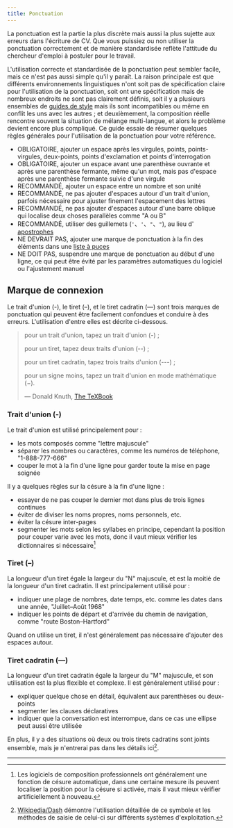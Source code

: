 ```yaml
---
title: Ponctuation
---
```


La ponctuation est la partie la plus discrète mais aussi la plus sujette aux erreurs dans l'écriture de
CV. Que vous puissiez ou non utiliser la ponctuation correctement et de manière standardisée
reflète l'attitude du chercheur d'emploi à postuler pour le travail.

L'utilisation correcte et standardisée de la ponctuation peut sembler facile, mais ce n'est pas aussi
simple qu'il y paraît. La raison principale est que différents environnements linguistiques
n'ont soit pas de spécification claire pour l'utilisation de la ponctuation, soit ont une
spécification mais de nombreux endroits ne sont pas clairement définis, soit il y a plusieurs ensembles
de [guides de style](https://en.wikipedia.org/wiki/Style_guide) mais ils sont
incompatibles ou même en conflit les uns avec les autres ; et deuxièmement, la composition
réelle rencontre souvent la situation de mélange multi-langue, et alors
le problème devient encore plus compliqué. Ce guide essaie de résumer
quelques règles générales pour l'utilisation de la ponctuation pour votre référence.

- OBLIGATOIRE, ajouter un espace après les virgules, points, points-virgules, deux-points, points d'exclamation
  et points d'interrogation
- OBLIGATOIRE, ajouter un espace avant une parenthèse ouvrante et après une parenthèse fermante, même
  qu'un mot, mais pas d'espace après une parenthèse fermante suivie d'une virgule
- RECOMMANDÉ, ajouter un espace entre un nombre et son unité
- RECOMMANDÉ, ne pas ajouter d'espaces autour d'un trait d'union, parfois nécessaire pour ajuster finement
  l'espacement des lettres
- RECOMMANDÉ, ne pas ajouter d'espaces autour d'une barre oblique qui localise deux choses parallèles
  comme "A ou B"
- RECOMMANDÉ, utiliser des guillemets (`'`、`'`、`"`、`"`), au lieu d'
  [apostrophes](https://en.wikipedia.org/wiki/Apostrophe)
- NE DEVRAIT PAS, ajouter une marque de ponctuation à la fin des éléments dans une [liste à
  puces](<https://en.wikipedia.org/wiki/Bullet_(typography)>)
- NE DOIT PAS, suspendre une marque de ponctuation au début d'une ligne, ce qui peut être
  évité par les paramètres automatiques du logiciel ou l'ajustement manuel

## Marque de connexion

Le trait d'union (-), le tiret (–), et le tiret cadratin (—) sont trois marques de ponctuation qui peuvent être
facilement confondues et conduire à des erreurs. L'utilisation d'entre elles est décrite ci-dessous.

> pour un trait d'union, tapez un trait d'union (-) ;
>
> pour un tiret, tapez deux traits d'union (--) ;
>
> pour un tiret cadratin, tapez trois traits d'union (---) ;
>
> pour un signe moins, tapez un trait d'union en mode mathématique ($-$).
>
> — Donald Knuth, [The TeXBook](https://en.wikipedia.org/wiki/Computers_and_Typesetting)

### Trait d'union (-)

Le trait d'union est utilisé principalement pour :

- les mots composés comme "lettre majuscule"
- séparer les nombres ou caractères, comme les numéros de téléphone, "1-888-777-666"
- couper le mot à la fin d'une ligne pour garder toute la mise en page soignée

Il y a quelques règles sur la césure à la fin d'une ligne :

- essayer de ne pas couper le dernier mot dans plus de trois lignes continues
- éviter de diviser les noms propres, noms personnels, etc.
- éviter la césure inter-pages
- segmenter les mots selon les syllabes en principe, cependant la position pour
  couper varie avec les mots, donc il vaut mieux vérifier les dictionnaires si
  nécessaire[^7]

### Tiret (–)

La longueur d'un tiret égale la largeur du "N" majuscule, et est la moitié de la
longueur d'un tiret cadratin. Il est principalement utilisé pour :

- indiquer une plage de nombres, date temps, etc. comme les dates dans une année, "Juillet–Août 1968"
- indiquer les points de départ et d'arrivée du chemin de navigation, comme
  "route Boston–Hartford"

Quand on utilise un tiret, il n'est généralement pas nécessaire d'ajouter des espaces autour.

### Tiret cadratin (—)

La longueur d'un tiret cadratin égale la largeur du "M" majuscule, et son utilisation est la
plus flexible et complexe. Il est généralement utilisé pour :

- expliquer quelque chose en détail, équivalent aux parenthèses ou deux-points
- segmenter les clauses déclaratives
- indiquer que la conversation est interrompue, dans ce cas une
  ellipse peut aussi être utilisée

En plus, il y a des situations où deux ou trois tirets cadratins sont joints
ensemble, mais je n'entrerai pas dans les détails ici[^8].

---

[^7]:
    Les logiciels de composition professionnels ont généralement une fonction de
    césure automatique, dans une certaine mesure ils peuvent localiser la position pour
    la césure si activée, mais il vaut mieux vérifier artificiellement
    à nouveau.

[^8]:
    [Wikipedia/Dash](https://en.wikipedia.org/wiki/Dash) démontre l'utilisation détaillée
    de ce symbole et les méthodes de saisie de celui-ci sur différents systèmes d'exploitation.
